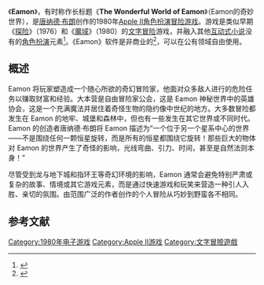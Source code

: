 {{Expand|time=2017-02-10T08:38:32+00:00}}
{{NoteTA
| G1=Games
}}
{{Infobox video game
| title = Eamon
| image =
| developer = [[唐纳德·布朗|唐纳德·布朗]]
| designer =
| engine =
| released = 1980年
| genre = [[冒险游戏|冒险]]、[[电子角色扮演游戏|角色扮演]]、[[互动小说|互动小说]]
| modes = [[单人电子游戏|单人]]
| platforms = [[Apple_II|Apple II]]、[[雅达利|雅达利]]
}}

《'''Eamon'''》，有时称作长标题《'''The Wonderful World of Eamon'''》（Eamon的奇妙世界），是[[唐纳德·布朗|唐纳德·布朗]]创作的1980年[[Apple_II|Apple II]][[电子角色扮演游戏|角色扮演]][[冒险游戏|冒险游戏]]。游戏是类似早期《[[巨大的洞穴探险|探险]]》（1976）和《[[魔域|魔域]]》（1980）的[[文字冒险|文字冒险]]游戏，并融入其他[[互动式小说|互动式小说]]没有的[[角色扮演游戏|角色扮演]]元素<ref name="Montfort">{{cite book|last=Montfort|first=Nick|title=Twisty Little Passages: An Approach to Interactive Fiction|origyear=2004|year=2005|publisher=The MIT Press|location=Cambridge, Massachusetts|isbn=978-0-262-13436-1|page=196|chapter=The Independents|quote=Some special-purpose interactive fiction development systems were used by the ordinary home computer owner of the 1980s. An important early one was Donald Brown's 1980 freeware system Eamon, a system for creating text-based role-playing games... Eamon was used to create more than 240 games.|ref=Montfort
}}</ref>。《Eamon》软件是非商业的<ref name="Brown">{{cite web| first = Donald| last = Brown| authorlink = Donald Brown (programmer)| title = Welcome to the Wonderful World of Eamon (Eamon Player's Manual, Revised)| url = http://www.eamonag.org/manuals/players-manual-revised.htm| publisher = | date = 1989-02-09| accessdate = 2009-07-26| quote = | archive-date = 2013-01-27| archive-url = https://www.webcitation.org/6DybpxXxx?url=http://www.eamonag.org/manuals/players-manual-revised.htm| dead-url = no}}</ref>，可以在公有领域自由使用。

== 概述 ==
Eamon 将玩家塑造成一个随心所欲的奇幻冒险家，他面对众多敌人进行的危险任务以赚取财富和经验。大本营是自由冒险家公会，这是 Eamon 神秘世界中的英雄协会，这是一个充满魔法并居住着奇怪生物的隐约像中世纪的地方。大多数冒险都发生在 Eamon 的地牢、城堡和森林中，但也有一些发生在其它世界或不同时代。 Eamon 的创造者唐纳德·布朗将 Eamon 描述为“一个位于另一个星系中心的世界——不是围绕任何一颗恒星旋转，而是所有的恒星都围绕它旋转！那些巨大的物体对 Eamon 的世界产生了奇怪的影响，光线弯曲、引力、时间，甚至是自然法则本身！”

尽管受到龙与地下城和指环王等奇幻环境的影响，Eamon 通常会避免特别严肃或复杂的故事、情境或其它游戏元素，而是通过快速游戏和玩笑来营造一种引人入胜、亲切的氛围。由范围广泛的作者创作的个人冒险从巧妙到野蛮各不相同。

== 参考文献 ==
{{Reflist}}

{{DEFAULTSORT:Eamon}}
[[Category:1980年电子游戏|Category:1980年电子游戏]]
[[Category:Apple_II游戏|Category:Apple II游戏]]
[[Category:文字冒險遊戲|Category:文字冒險遊戲]]